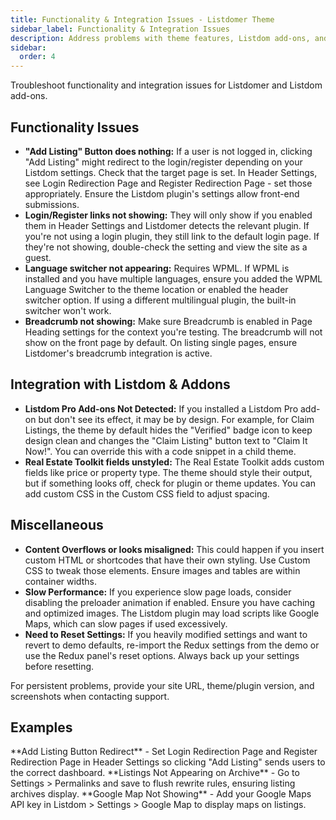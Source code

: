 ```yaml
---
title: Functionality & Integration Issues - Listdomer Theme
sidebar_label: Functionality & Integration Issues
description: Address problems with theme features, Listdom add-ons, and other integrations.
sidebar:
  order: 4
---
```


Troubleshoot functionality and integration issues for Listdomer and Listdom add-ons.

## Functionality Issues

- **"Add Listing" Button does nothing:** If a user is not logged in, clicking "Add Listing" might redirect to the login/register depending on your Listdom settings. Check that the target page is set. In Header Settings, see Login Redirection Page and Register Redirection Page - set those appropriately. Ensure the Listdom plugin's settings allow front-end submissions.
- **Login/Register links not showing:** They will only show if you enabled them in Header Settings and Listdomer detects the relevant plugin. If you're not using a login plugin, they still link to the default login page. If they're not showing, double-check the setting and view the site as a guest.
- **Language switcher not appearing:** Requires WPML. If WPML is installed and you have multiple languages, ensure you added the WPML Language Switcher to the theme location or enabled the header switcher option. If using a different multilingual plugin, the built-in switcher won't work.
- **Breadcrumb not showing:** Make sure Breadcrumb is enabled in Page Heading settings for the context you're testing. The breadcrumb will not show on the front page by default. On listing single pages, ensure Listdomer's breadcrumb integration is active.

## Integration with Listdom & Addons

- **Listdom Pro Add-ons Not Detected:** If you installed a Listdom Pro add-on but don't see its effect, it may be by design. For example, for Claim Listings, the theme by default hides the "Verified" badge icon to keep design clean and changes the "Claim Listing" button text to "Claim It Now!". You can override this with a code snippet in a child theme.
- **Real Estate Toolkit fields unstyled:** The Real Estate Toolkit adds custom fields like price or property type. The theme should style their output, but if something looks off, check for plugin or theme updates. You can add custom CSS in the Custom CSS field to adjust spacing.

## Miscellaneous

- **Content Overflows or looks misaligned:** This could happen if you insert custom HTML or shortcodes that have their own styling. Use Custom CSS to tweak those elements. Ensure images and tables are within container widths.
- **Slow Performance:** If you experience slow page loads, consider disabling the preloader animation if enabled. Ensure you have caching and optimized images. The Listdom plugin may load scripts like Google Maps, which can slow pages if used excessively.
- **Need to Reset Settings:** If you heavily modified settings and want to revert to demo defaults, re-import the Redux settings from the demo or use the Redux panel's reset options. Always back up your settings before resetting.

<Aside type="note">For persistent problems, provide your site URL, theme/plugin version, and screenshots when contacting support.</Aside>

## Examples

<CardGrid>
  <Card>**Add Listing Button Redirect** - Set Login Redirection Page and Register Redirection Page in Header Settings so clicking "Add Listing" sends users to the correct dashboard.</Card>
  <Card>**Listings Not Appearing on Archive** - Go to Settings > Permalinks and save to flush rewrite rules, ensuring listing archives display.</Card>
  <Card>**Google Map Not Showing** - Add your Google Maps API key in Listdom > Settings > Google Map to display maps on listings.</Card>
</CardGrid>

